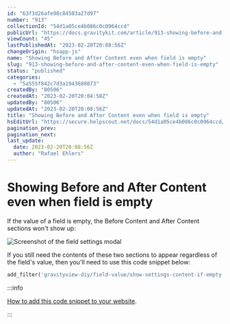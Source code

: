 ```yaml
---
id: "63f3d26afe98c84503a27d97"
number: "913"
collectionId: "54d1a05ce4b086c0c0964ccd"
publicUrl: "https://docs.gravitykit.com/article/913-showing-before-and-after-content-even-when-field-is-empty"
viewCount: "45"
lastPublishedAt: "2023-02-20T20:08:56Z"
changeOrigin: "hsapp-js"
name: "Showing Before and After Content even when field is empty"
slug: "913-showing-before-and-after-content-even-when-field-is-empty"
status: "published"
categories: 
  - "5a555f842c7d3a1943680073"
createdBy: "80506"
createdAt: "2023-02-20T20:04:58Z"
updatedBy: "80506"
updatedAt: "2023-02-20T20:08:56Z"
title: "Showing Before and After Content even when field is empty"
hsEditUrl: "https://secure.helpscout.net/docs/54d1a05ce4b086c0c0964ccd/article/63f3d26afe98c84503a27d97"
pagination_prev: 
pagination_next: 
last_update:
  date: 2023-02-20T20:08:56Z
  author: "Rafael Ehlers"
---
```


# Showing Before and After Content even when field is empty

If the value of a field is empty, the Before Content and After Content sections won't show up:

![Screenshot of the field settings modal ](https://s3.amazonaws.com/helpscout.net/docs/assets/54c58489e4b051242988532c/images/63f3d2dde22c9e067d476728/file-i3gncll5FX.png)

If you still need the contents of these two sections to appear regardless of the field's value, then you'll need to use this code snippet below:

```php
add_filter('gravityview-diy/field-value/show-settings-content-if-empty', '__return_true');
```


:::info

[How to add this code snippet to your website](https://docs.gravitykit.com/article/210-where-to-put-code-samples).

:::

 